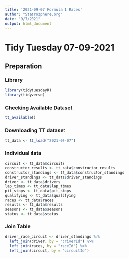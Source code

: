 ```yaml
---
title: '2021-09-07 Formula 1 Races'
author: "Statrozphere.org"
date: "9/7/2021"
output: html_document
---
```


# Tidy Tuesday 07-09-2021

## Preparation {.tabset}
### Library
```r
library(tidytuesdayR)
library(tidyverse)
```
### Checking Available Dataset
```r
tt_available()
```

### Downloading TT dataset
```r
tt_data <- tt_load("2021-09-07")
```
### Individual data
```r
circuit <- tt_data$circuits
constructor_results <- tt_data$constructor_results
constructor_standings <- tt_data$constructor_standings
driver_standings <- tt_data$driver_standings
driver <- tt_data$drivers
lap_times <- tt_data$lap_times
pit_stops <- tt_data$pit_stops
qualifying <- tt_data$qualifying
races <- tt_data$races
results <- tt_data$results
seasons <- tt_data$seasons
status <- tt_data$status
```

### Join Table
```r
driver_race_circuit <- driver_standings %>%
  left_join(driver, by = "driverId") %>%
  left_join(races, by = "raceId") %>% 
  left_join(circuit, by = "circuitId")

```

